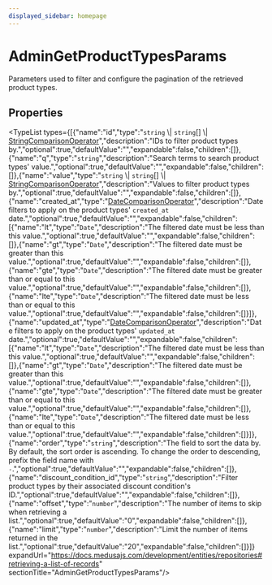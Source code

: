 ```yaml
---
displayed_sidebar: homepage
---
```



# AdminGetProductTypesParams

Parameters used to filter and configure the pagination of the retrieved product types.

## Properties

<TypeList types={[{"name":"id","type":"`string` \\| `string`[] \\| [StringComparisonOperator](medusa.StringComparisonOperator.mdx)","description":"IDs to filter product types by.","optional":true,"defaultValue":"","expandable":false,"children":[]},{"name":"q","type":"`string`","description":"Search terms to search product types' value.","optional":true,"defaultValue":"","expandable":false,"children":[]},{"name":"value","type":"`string` \\| `string`[] \\| [StringComparisonOperator](medusa.StringComparisonOperator.mdx)","description":"Values to filter product types by.","optional":true,"defaultValue":"","expandable":false,"children":[]},{"name":"created_at","type":"[DateComparisonOperator](medusa.DateComparisonOperator.mdx)","description":"Date filters to apply on the product types' `created_at` date.","optional":true,"defaultValue":"","expandable":false,"children":[{"name":"lt","type":"`Date`","description":"The filtered date must be less than this value.","optional":true,"defaultValue":"","expandable":false,"children":[]},{"name":"gt","type":"`Date`","description":"The filtered date must be greater than this value.","optional":true,"defaultValue":"","expandable":false,"children":[]},{"name":"gte","type":"`Date`","description":"The filtered date must be greater than or equal to this value.","optional":true,"defaultValue":"","expandable":false,"children":[]},{"name":"lte","type":"`Date`","description":"The filtered date must be less than or equal to this value.","optional":true,"defaultValue":"","expandable":false,"children":[]}]},{"name":"updated_at","type":"[DateComparisonOperator](medusa.DateComparisonOperator.mdx)","description":"Date filters to apply on the product types' `updated_at` date.","optional":true,"defaultValue":"","expandable":false,"children":[{"name":"lt","type":"`Date`","description":"The filtered date must be less than this value.","optional":true,"defaultValue":"","expandable":false,"children":[]},{"name":"gt","type":"`Date`","description":"The filtered date must be greater than this value.","optional":true,"defaultValue":"","expandable":false,"children":[]},{"name":"gte","type":"`Date`","description":"The filtered date must be greater than or equal to this value.","optional":true,"defaultValue":"","expandable":false,"children":[]},{"name":"lte","type":"`Date`","description":"The filtered date must be less than or equal to this value.","optional":true,"defaultValue":"","expandable":false,"children":[]}]},{"name":"order","type":"`string`","description":"The field to sort the data by. By default, the sort order is ascending. To change the order to descending, prefix the field name with `-`.","optional":true,"defaultValue":"","expandable":false,"children":[]},{"name":"discount_condition_id","type":"`string`","description":"Filter product types by their associated discount condition's ID.","optional":true,"defaultValue":"","expandable":false,"children":[]},{"name":"offset","type":"`number`","description":"The number of items to skip when retrieving a list.","optional":true,"defaultValue":"0","expandable":false,"children":[]},{"name":"limit","type":"`number`","description":"Limit the number of items returned in the list.","optional":true,"defaultValue":"20","expandable":false,"children":[]}]} expandUrl="https://docs.medusajs.com/development/entities/repositories#retrieving-a-list-of-records" sectionTitle="AdminGetProductTypesParams"/>
